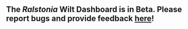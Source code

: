 ## The *Ralstonia* Wilt Dashboard is in Beta. Please report bugs and provide feedback [here](https://forms.gle/CyEatWhksVKeyyjPA)!